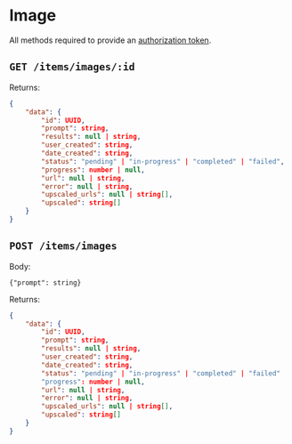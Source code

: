 # Image

All methods required to provide an [authorization token](/API/authentication).

## `GET /items/images/:id`

Returns: 

```json
{
    "data": {
        "id": UUID,
        "prompt": string,
        "results": null | string,
        "user_created": string,
        "date_created": string,
        "status": "pending" | "in-progress" | "completed" | "failed",
        "progress": number | null, 
        "url": null | string,
        "error": null | string,
        "upscaled_urls": null | string[],
        "upscaled": string[]
    }
}
```

## `POST /items/images`

Body: 

```
{"prompt": string}
```

Returns:

```json
{
    "data": {
        "id": UUID,
        "prompt": string,
        "results": null | string,
        "user_created": string,
        "date_created": string,
        "status": "pending" | "in-progress" | "completed" | "failed"
        "progress": number | null, 
        "url": null | string,
        "error": null | string,
        "upscaled_urls": null | string[],
        "upscaled": string[]
    }
}
```